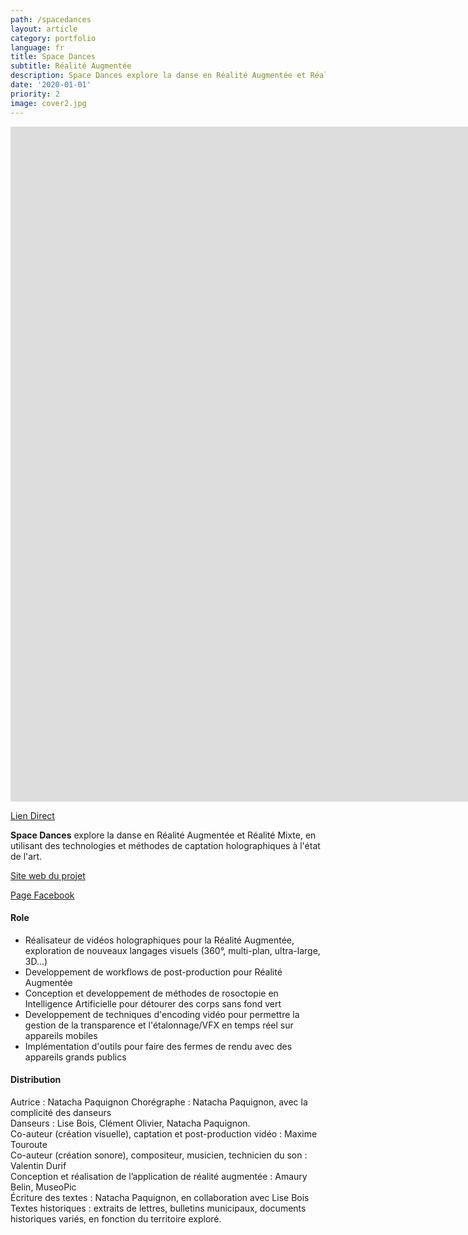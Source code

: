 ```yaml
---
path: /spacedances
layout: article
category: portfolio
language: fr
title: Space Dances
subtitle: Réalité Augmentée
description: Space Dances explore la danse en Réalité Augmentée et Réalité Mixte, en utilisant des technologies et méthodes de captation holographiques à l'état de l'art.
date: '2020-01-01'
priority: 2
image: cover2.jpg
---
```


<iframe
  src="https://player.vimeo.com/video/388504943"
  frameborder="0"
  allowfullscreen
  width="1920"
  height="1080"
></iframe>

[Lien Direct](//vimeo.com/388504943)

**Space Dances** explore la danse en Réalité Augmentée et Réalité Mixte, en utilisant des technologies et méthodes de captation holographiques à l'état de l'art.

[Site web du projet](//natachapaquignon.com)

[Page Facebook](//www.facebook.com/SpaceDances/)

#### Role

- Réalisateur de vidéos holographiques pour la Réalité Augmentée, exploration de nouveaux langages visuels (360°, multi-plan, ultra-large, 3D...)
- Developpement de workflows de post-production pour Réalité Augmentée
- Conception et developpement de méthodes de rosoctopie en Intelligence Artificielle pour détourer des corps sans fond vert
- Developpement de techniques d'encoding vidéo pour permettre la gestion de la transparence et l'étalonnage/VFX en temps réel sur appareils mobiles
- Implémentation d'outils pour faire des fermes de rendu avec des appareils grands publics

#### Distribution

Autrice : Natacha Paquignon
Chorégraphe : Natacha Paquignon, avec la complicité des danseurs  
Danseurs : Lise Bois, Clément Olivier, Natacha Paquignon.  
Co-auteur (création visuelle), captation et post-production vidéo : Maxime Touroute  
Co-auteur (création sonore), compositeur, musicien, technicien du son : Valentin Durif  
Conception et réalisation de l’application de réalité augmentée : Amaury Belin, MuseoPic  
Écriture des textes : Natacha Paquignon, en collaboration avec Lise Bois  
Textes historiques : extraits de lettres, bulletins municipaux, documents historiques variés, en fonction du
territoire exploré.
